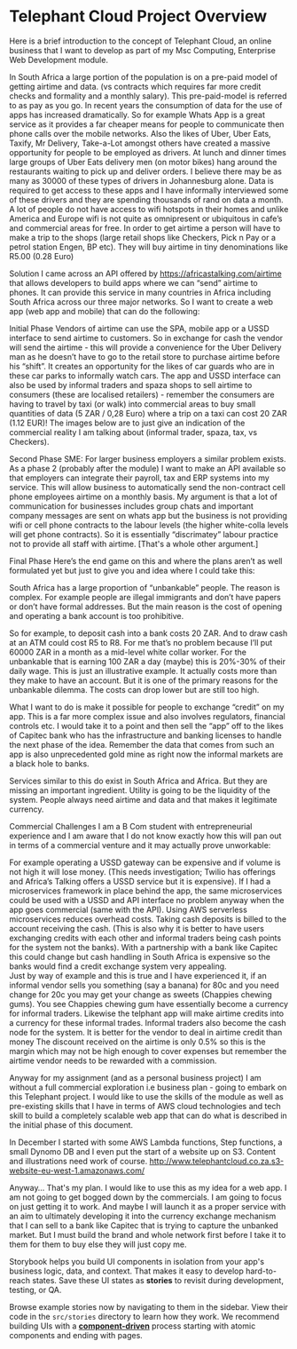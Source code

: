 
<Meta title="Telephant Cloud Project Overview" />

<style>{`
  .subheading {
    --mediumdark: '#999999';
    font-weight: 900;
    font-size: 13px;
    color: #999;
    letter-spacing: 6px;
    line-height: 24px;
    text-transform: uppercase;
    margin-bottom: 12px;
    margin-top: 40px;
  }
`}</style>

# Telephant Cloud Project Overview

Here is a brief introduction to the concept of Telephant Cloud, an online business that I want to
develop as part of my Msc Computing, Enterprise Web Development module.

In South Africa a large portion of the population is on a pre-paid model of getting airtime and data.  (vs contracts which requires far more credit checks and formality and a monthly salary).  This pre-paid-model is referred to as pay as you go.  In recent years the consumption of data for the use of apps has increased dramatically.  So for example Whats App is a great service as it provides a far cheaper means for people to communicate then phone calls over the mobile networks.  Also the likes of Uber, Uber Eats, Taxify, Mr Delivery, Take-a-Lot amongst others have created a massive opportunity for people to be employed as drivers.  At lunch and dinner times large groups of Uber Eats delivery men (on motor bikes) hang around the restaurants waiting to pick up and deliver orders. I believe there may be as many as 30000 of these types of drivers in Johannesburg alone.  Data is required to get access to these apps and I have informally interviewed some of these drivers and they are spending thousands of rand on data a month.  A lot of people do not have access to wifi hotspots in their homes and unlike America and Europe wifi is not quite as omnipresent or ubiquitous in cafe’s and commercial areas for free.  In order to get airtime a person will have to make a trip to the shops (large retail shops like Checkers, Pick n Pay or a petrol station Engen, BP etc).  They will buy airtime in tiny denominations like R5.00 (0.28 Euro)

Solution
I came across an API offered by https://africastalking.com/airtime that allows developers to build apps where we can “send” airtime to phones.  It can provide this service in many countries in Africa including South Africa across our three major networks.  So I want to create a web app (web app and mobile) that can do the following:

Initial Phase
Vendors of airtime can use the SPA, mobile app or a USSD interface to send airtime to customers.  So in exchange for cash the vendor will send the airtime - this will provide a convenience for the Uber Delivery man as he doesn’t have to go to the retail store to purchase airtime before his “shift”.  It creates an opportunity for the likes of car guards who are in these car parks to informally watch cars.
The app and USSD interface can also be used by informal traders and spaza shops to sell airtime to consumers (these are localised retailers) - remember the consumers are having to travel by taxi (or walk) into commercial areas to buy small quantities of data (5 ZAR / 0,28 Euro) where a trip on a taxi can cost 20 ZAR (1.12 EUR)!  The images below are to just give an indication of the commercial reality I am talking about (informal trader, spaza, tax, vs Checkers).

Second Phase
SME: For larger business employers a similar problem exists.  As a phase 2 (probably after the module) I want to make an API available so that employers can integrate their payroll, tax and ERP systems into my service.  This will allow business to automatically send the non-contract cell phone employees airtime on a monthly basis.  My argument is that a lot of communication for businesses includes group chats and important company messages are sent on whats app but the business is not providing wifi or cell phone contracts to the labour levels (the higher white-colla levels will get phone contracts). So it is essentially “discrimatey” labour practice not to provide all staff with airtime.  [That's a whole other argument.]

Final Phase
Here’s the end game on this and where the plans aren’t as well formulated yet but just to give you and idea where I could take this:

South Africa has a large proportion of “unbankable” people.  The reason is complex.  For example people are illegal immigrants and don’t have papers or don’t have formal addresses. But the main reason is the cost of opening and operating a bank account is too prohibitive.  

So for example, to deposit cash into a bank costs 20 ZAR.  And to draw cash at an ATM could cost R5 to R8. For me that’s no problem because I’ll put 60000 ZAR in a month as a mid-level white collar worker. For the unbankable that is earning 100 ZAR a day (maybe) this is 20%-30% of their daily wage. This is just an illustrative example.  It actually costs more than they make to have an account.  But it is one of the primary reasons for the unbankable dilemma. The costs can drop lower but are still too high.

What I want to do is make it possible for people to exchange “credit” on my app. This is a far more complex issue and also involves regulators, financial controls etc.  I would take it to a point and then sell the “app” off to the likes of Capitec bank who has the infrastructure and banking licenses to handle the next phase of the idea.  Remember the data that comes from such an app is also unprecedented gold mine as right now the informal markets are a black hole to banks.

Services similar to this do exist in South Africa and Africa.  But they are missing an important ingredient. Utility is going to be the liquidity of the system.  People always need airtime and data and that makes it legitimate currency.

Commercial Challenges
I am a B Com student with entrepreneurial experience and I am aware that I do not know exactly how this will pan out in terms of a commercial venture and it may actually prove unworkable:

For example operating a USSD gateway can be expensive and if volume is not high it will lose money. (This needs investigation; Twilio has offerings and Africa’s Talking offers a USSD service but it is expensive).  If I had a microservices framework in place behind the app, the same microservices could be used with a USSD and API interface no problem anyway when the app goes commercial (same with the API).  Using AWS serverless microservices reduces overhead costs.
Taking cash deposits is billed to the account receiving the cash.  (This is also why it is better to have users exchanging credits with each other and informal traders being cash points for the system not the banks).  With a partnership with a bank like Capitec this could change but cash handling in South Africa is expensive so the banks would find a credit exchange system very appealing.  
Just by way of example and this is true and I have experienced it, if an informal vendor sells you something (say a banana) for 80c and you need change for 20c you may get your change as sweets (Chappies chewing gums).  You see Chappies chewing gum have essentially become a currency for informal traders.  Likewise the telphant app will make airtime credits into a currency for these informal trades.  Informal traders also become the cash node for the system.
It is better for the vendor to deal in airtime credit than money 
The discount received on the airtime is only 0.5% so this is the margin which may not be high enough to cover expenses but remember the airtime vendor needs to be rewarded with a commission.

Anyway for my assignment (and as a personal business project) I am without a full commercial exploration i.e business plan - going to embark on this Telephant project.  I would like to use the skills of the module as well as pre-existing skills that I have in terms of AWS cloud technologies and tech skill to build a completely scalable web app that can do what is described in the initial phase of this document.

In December I started with some AWS Lambda functions, Step functions, a small Dynomo DB and I even put the start of a website up on S3.  Content and illustrations need work of course.
http://www.telephantcloud.co.za.s3-website-eu-west-1.amazonaws.com/

Anyway…
That's my plan.  I would like to use this as my idea for a web app.  I am not going to get bogged down by the commercials. I am going to focus on just getting it to work.  And maybe I will launch it as a proper service with an aim to ultimately developing it into the currency exchange mechanism that I can sell to a bank like Capitec that is trying to capture the unbanked market.  But I must build the brand and whole network first before I take it to them for them to buy else they will just copy me.




Storybook helps you build UI components in isolation from your app's business logic, data, and context.
That makes it easy to develop hard-to-reach states. Save these UI states as **stories** to revisit during development, testing, or QA.

Browse example stories now by navigating to them in the sidebar.
View their code in the `src/stories` directory to learn how they work.
We recommend building UIs with a [**component-driven**](https://componentdriven.org) process starting with atomic components and ending with pages.
